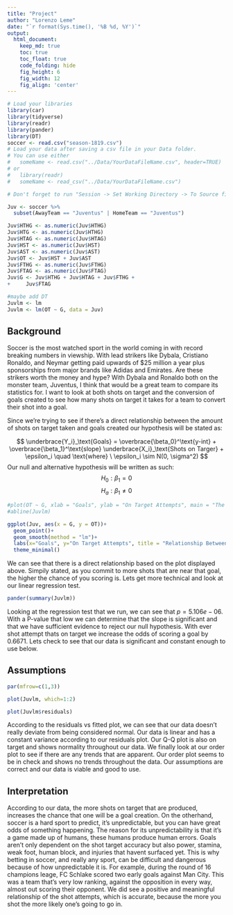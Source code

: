 ```yaml
---
title: "Project"
author: "Lorenzo Leme"
date: "`r format(Sys.time(), '%B %d, %Y')`"
output:
  html_document:  
    keep_md: true
    toc: true
    toc_float: true
    code_folding: hide
    fig_height: 6
    fig_width: 12
    fig_align: 'center'
---
```


```r
# Load your libraries
library(car)
library(tidyverse)
library(readr)
library(pander)
library(DT)
soccer <- read.csv("season-1819.csv")
# Load your data after saving a csv file in your Data folder.
# You can use either 
#   someName <- read.csv("../Data/YourDataFileName.csv", header=TRUE)
# or
#   library(readr)
#   someName <- read_csv("../Data/YourDataFileName.csv")

# Don't forget to run "Session -> Set Working Directory -> To Source file location"

```

```r
Juv <- soccer %>% 
  subset(AwayTeam == "Juventus" | HomeTeam == "Juventus")

Juv$HTHG <- as.numeric(Juv$HTHG)
Juv$HTG <- as.numeric(Juv$HTHG)
Juv$HTAG <- as.numeric(Juv$HTAG)
Juv$HST <- as.numeric(Juv$HST)
Juv$AST <- as.numeric(Juv$AST)
Juv$OT <- Juv$HST + Juv$AST
Juv$FTHG <- as.numeric(Juv$FTHG)
Juv$FTAG <- as.numeric(Juv$FTAG)
Juv$G <- Juv$HTHG + Juv$HTAG + Juv$FTHG + 
+     Juv$FTAG
```



```r
#maybe add DT
Juvlm <- lm
Juvlm <- lm(OT ~ G, data = Juv)
```


## Background

Soccer is the most watched sport in the world coming in with record breaking numbers in viewship. With lead strikers like Dybala, Cristiano Ronaldo, and Neymar getting paid upwards of $25 million a year plus sponsorships from major brands like Adidas and Emirates. Are these strikers worth the money and hype? With Dybala and Ronaldo both on the monster team, Juventus, I think that would be a great team to compare its statistics for. I want to look at both shots on target and the conversion of goals created to see how many shots on target it takes for a team to convert their shot into a goal.

Since we're trying to see if there's a direct relationship between the amount of shots on target taken and goals created our hypothesis will be stated as:

$$
  \underbrace{Y_i}_\text{Goals} = \overbrace{\beta_0}^\text{y-int} + \overbrace{\beta_1}^\text{slope} \underbrace{X_i}_\text{Shots on Targer} + \epsilon_i \quad \text{where} \ \epsilon_i \sim N(0, \sigma^2)
$$
Our null and alternative hypothesis will be written as such:
$$
H_0: \beta_1 = 0
$$
$$
 H_a: \beta_1 \neq 0
$$

```r
#plot(OT ~ G, xlab = "Goals", ylab = "On Target Attempts", main = "The Relationship Between Shots on Target and Goals Created", data = Juv)
#abline(Juvlm)
```

```r
ggplot(Juv, aes(x = G, y = OT))+
  geom_point()+
  geom_smooth(method = "lm")+
  labs(x="Goals", y="On Target Attempts", title = "Relationship Between Shots on Target and Goals Created")+
  theme_minimal()
```


We can see that there is a direct relationship based on the plot displayed above. Simpily stated, as you commit to more shots that are near that goal, the higher the chance of you scoring is. Lets get more technical and look at our linear regression test.


```r
pander(summary(Juvlm))
```

Looking at the regression test that we run, we can see that $p = 5.106e-06$. With a P-value that low we can determine that the slope is significant and that we have sufficient evidence to reject our null hypothesis. With ever shot attempt thats on target we increase the odds of scoring a goal by 0.6671. Lets check to see that our data is significant and constant enough to use below.


## Assumptions

```r
par(mfrow=c(1,3))

plot(Juvlm, which=1:2)

plot(Juvlm$residuals)
```

According to the residuals vs fitted plot, we can see that our data doesn't really deviate from being considered normal. Our data is linear and has a constant variance according to our residuals plot. Our Q-Q plot is also on target and shows normality throughout our data. We finally look at our order plot to see if there are any trends that are apparent. Our order plot seems to be in check and shows no trends throughout the data. Our assumptions are correct and our data is viable and good to use.

## Interpretation

According to our data, the more shots on target that are produced, increases the chance that one will be a goal creation. On the otherhand, soccer is a hard sport to predict, it's unpredictable, but you can have great odds of something happening. The reason for its unpredictability is that it's a game made up of humans, these humans produce human errors. Goals aren't only dependent on the shot target accuracy but also power, stamina, weak foot, human block, and injuries that havent surfaced yet. This is why betting in soccer, and really any sport, can be difficult and dangerous because of how unpredictable it is. For example, during the round of 16 champions leage, FC Schlake scored two early goals against Man City. This was a team that's very low ranking, against the opposition in every way, almost out scoring their opponent. We did see a positive and meaningful relationship of the shot attempts, which is accurate, because the more you shot the more likely one's going to go in.
